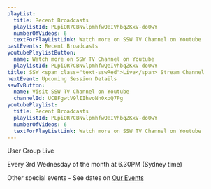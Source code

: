 ```yaml
---
playList:
  title: Recent Broadcasts
  playlistId: PLpiOR7CBNvlpmhfwQeIVhbqZKxV-do0wY
  numberOfVideos: 6
  textForPlayListLink: Watch more on SSW TV Channel on Youtube
pastEvents: Recent Broadcasts
youtubePlaylistButton:
  name: Watch more on SSW TV Channel on Youtube
  playlistId: PLpiOR7CBNvlpmhfwQeIVhbqZKxV-do0wY
title: SSW <span class="text-sswRed">Live</span> Stream Channel
nextEvent: Upcoming Session Details
sswTvButton:
  name: Visit SSW TV Channel on Youtube
  channelId: UCBFgwtV9lIIhvoNh0xoQ7Pg
youtubePlaylist:
  title: Recent Broadcasts
  playlistId: PLpiOR7CBNvlpmhfwQeIVhbqZKxV-do0wY
  numberOfVideos: 6
  textForPlayListLink: Watch more on SSW TV Channel on Youtube
---
```


User Group Live

Every 3rd Wednesday of the month at 6.30PM (Sydney time)

Other special events - See dates on [Our Events](https://www.ssw.com.au/events/)
